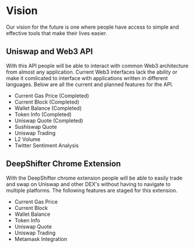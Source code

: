 # Vision
Our vision  for the future is one where people have access to simple and effective tools that make their lives easier.

## Uniswap and Web3 API
With this API people will be able to interact with common Web3 architecture from almost any application. Current Web3 interfaces lack the ability or make it comlicated to interface with applications written in different languages. Below are all the current and planned features for the API.
- Current Gas Price (Completed)
- Current Block (Completed)
- Wallet Balance (Completed)
- Token Info (Completed)
- Uniswap Quote (Completed)
- Sushiswap Quote
- Uniswap Trading
- L2 Volume
- Twitter Sentiment Analysis

## DeepShifter Chrome Extension
With the DeepShifter chrome extension people will be able to easily trade and swap on Uniswap and other DEX's without having to navigate to multiple platforms. The following features are staged for this extension.
- Current Gas Price
- Current Block
- Wallet Balance
- Token Info
- Uniswap Quote
- Uniswap Trading
- Metamask Integration
